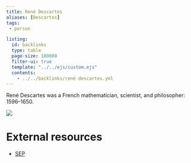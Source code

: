 ```yaml
---
title: René Descartes
aliases: [Descartes]
tags: 
 - person

listing:
  id: backlinks
  type: table
  page-size: 100000
  filter-ui: true
  template: "../../ejs/custom.ejs"
  contents:
    - ../../backlinks/rené descartes.yml
---
```

René Descartes was a French mathematician, scientist, and philosopher: 1596–1650.

![](/images/headshots/descartes.jpeg)

# External resources
- [SEP](https://plato.stanford.edu/entries/descartes/)